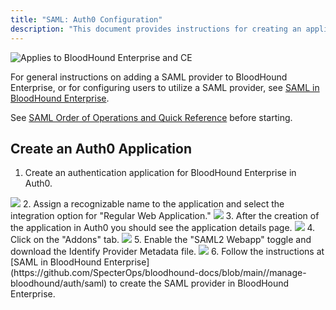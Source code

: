 ---
title: "SAML: Auth0 Configuration"
description: "This document provides instructions for creating an application within Auth0 for compatibility with BloodHound Enterprise."
---

<img noZoom src="/assets/enterprise-AND-community-edition-pill-tag.svg" alt="Applies to BloodHound Enterprise and CE"/>

For general instructions on adding a SAML provider to BloodHound Enterprise, or for configuring users to utilize a SAML provider, see [SAML in BloodHound Enterprise](https://github.com/SpecterOps/bloodhound-docs/blob/main//manage-bloodhound/auth/saml).

See [SAML Order of Operations and Quick Reference](https://github.com/SpecterOps/bloodhound-docs/blob/main//manage-bloodhound/auth/saml) before starting.

## Create an Auth0 Application

1.  Create an authentication application for BloodHound Enterprise in Auth0.
 <Frame>
  <img src="/assets/image-2-39.png"/>
</Frame>
2.  Assign a recognizable name to the application and select the integration option for "Regular Web Application."
<Frame>
  <img src="/assets/image-2-40.png"/>
</Frame>
3.  After the creation of the application in Auth0 you should see the application details page.
<Frame>
  <img src="/assets/image-2-41.png"/>
</Frame>
4.  Click on the "Addons" tab.
<Frame>
  <img src="/assets/image-2-42.png"/>
</Frame>
5.  Enable the "SAML2 Webapp" toggle and download the Identify Provider Metadata file.
<Frame>
  <img src="/assets/image-2-43.png"/>
</Frame>
6.  Follow the instructions at [SAML in BloodHound Enterprise](https://github.com/SpecterOps/bloodhound-docs/blob/main//manage-bloodhound/auth/saml) to create the SAML provider in BloodHound Enterprise.
